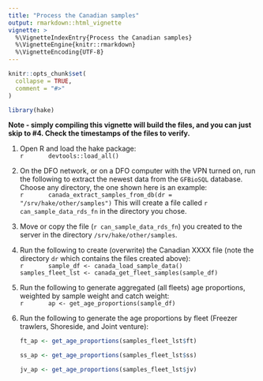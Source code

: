 ```yaml
---
title: "Process the Canadian samples"
output: rmarkdown::html_vignette
vignette: >
  %\VignetteIndexEntry{Process the Canadian samples}
  %\VignetteEngine{knitr::rmarkdown}
  %\VignetteEncoding{UTF-8}
---
```


```r
knitr::opts_chunk$set(
  collapse = TRUE,
  comment = "#>"
)
```

```r
library(hake)
```

**Note - simply compiling this vignette will build the files, and you can
just skip to #4. Check the timestamps of the files to verify.** \

   1. Open R and load the hake package: \
      ```r
      devtools::load_all()
      ```

   1. On the DFO network, or on a DFO computer with the VPN turned on, run
      the following to extract the newest data from the `GFBioSQL` database. \
      Choose any directory, the one shown here is an example: \
      ```r
      canada_extract_samples_from_db(dr = "/srv/hake/other/samples")
      ```
      This will create a file called `r can_sample_data_rds_fn` in the
      directory you chose.
      
   1. Move or copy the file (`r can_sample_data_rds_fn`) you created to the
      server in the directory `/srv/hake/other/samples`.
      
   1. Run the following to create (overwrite) the Canadian XXXX file
      (note the directory `dr` which contains the files created above): \
      ```r
      sample_df <- canada_load_sample_data()
      samples_fleet_lst <- canada_get_fleet_samples(sample_df)
      ```

   1. Run the following to generate aggregated (all fleets) age proportions, \
      weighted by sample weight and catch weight: \
      ```r
      ap <- get_age_proportions(sample_df)
      ```

   1. Run the following to generate the age proportions by fleet (Freezer
      trawlers, Shoreside, and Joint venture): \
      ```r
      ft_ap <- get_age_proportions(samples_fleet_lst$ft)
      
      ss_ap <- get_age_proportions(samples_fleet_lst$ss)
      
      jv_ap <- get_age_proportions(samples_fleet_lst$jv)
      ```
